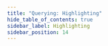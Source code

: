 ```yaml
---
title: "Querying: Highlighting"
hide_table_of_contents: true
sidebar_label: Highlighting
sidebar_position: 14
---
```





<LanguageSwitcher supportedLanguages={supportedLanguages} />

<LanguageContent language="csharp">
   <HighlightingCsharp />
</LanguageContent>

<LanguageContent language="java">
   <HighlightingJava />
</LanguageContent>


<!---
### Client API
- [How to Use Highlighting](../../client-api/session/querying/how-to-use-highlighting)


-->